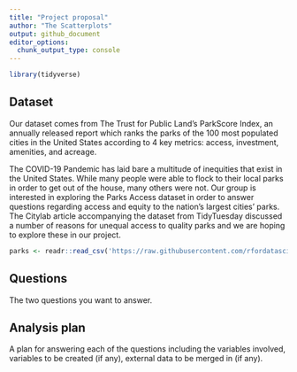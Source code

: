 ```yaml
---
title: "Project proposal"
author: "The Scatterplots"
output: github_document
editor_options: 
  chunk_output_type: console
---
```


```r
library(tidyverse)
```

## Dataset

Our dataset comes from The Trust for Public Land’s ParkScore Index, an annually released report which ranks the parks of the 100 most populated cities in the United States according to 4 key metrics: access, investment, amenities, and acreage.

The COVID-19 Pandemic has laid bare a multitude of inequities that exist in the United States. While many people were able to flock to their local parks in order to get out of the house, many others were not. Our group is interested in exploring the Parks Access dataset in order to answer questions regarding access and equity to the nation’s largest cities’ parks. The Citylab article accompanying the dataset from TidyTuesday discussed a number of reasons for unequal access to quality parks and we are hoping to explore these in our project.

```r
parks <- readr::read_csv('https://raw.githubusercontent.com/rfordatascience/tidytuesday/master/data/2021/2021-06-22/parks.csv')
```

## Questions

The two questions you want to answer.

## Analysis plan

A plan for answering each of the questions including the variables involved, variables to be created (if any), external data to be merged in (if any).
